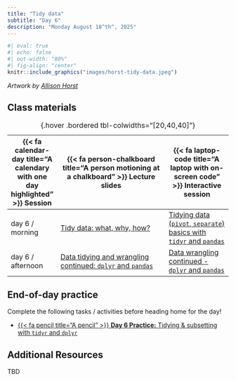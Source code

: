 ```yaml
---
title: "Tidy data"
subtitle: "Day 6"
description: "Monday August 18^th^, 2025"
---
```


```r
#| eval: true
#| echo: false
#| out-width: "80%"
#| fig-align: "center"
knitr::include_graphics("images/horst-tidy-data.jpeg")
```

:::{.gray-text .center-text}
*Artwork by [Allison Horst](https://allisonhorst.com/)*
:::

<!-- ## Pre-class prep -->

<!-- No pre-class prep before our first day of class! -->

## Class materials

| {{< fa calendar-day title="A calendary with one day highlighted" >}} Session  | {{< fa person-chalkboard title="A person motioning at a chalkboard" >}} Lecture slides  |  {{< fa laptop-code title="A laptop with on-screen code" >}} Interactive session |
|-------------------|-----------------------------------------------------------------------------------------------------------------------------------------------------|----------------------------------------------------------------------------------|
| day 6 / morning   | [Tidy data: what, why, how?](https://docs.google.com/presentation/d/1V4QCUH64c74m-bgyxMvGeTHutRJcs-04oWlp1qMRr_4/present?usp=sharing){target="_blank"} | [Tidying data (`pivot`, `separate`) basics with `tidyr` and `pandas`](interactive-sessions/interactive-session-6.qmd){target="_blank"} |
| day 6 / afternoon | [Data tidying and wrangling continued: `dplyr` and `pandas`](https://docs.google.com/presentation/d/1XP6o6sFXqHWhti7iTIxGIhudWEGgo42bjQGNPyg6hgI/present?usp=sharing){target="_blank"} | [Data wrangling continued - `dplyr` and `pandas`](interactive-sessions/interactive-session-6.qmd){target="_blank"} |
: {.hover .bordered tbl-colwidths="[20,40,40]"} 

## End-of-day practice

Complete the following tasks / activities before heading home for the day!

- [{{< fa pencil title="A pencil" >}} **Day 6 Practice:** Tidying & subsetting with `tidyr` and `dplyr`](eod-practice/eod-day6.qmd){target="_blank"}

## Additional Resources

TBD

